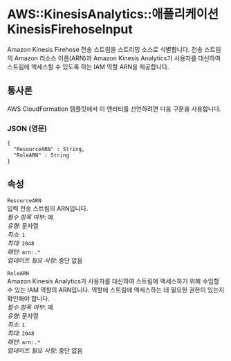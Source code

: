 # AWS::KinesisAnalytics::애플리케이션 KinesisFirehoseInput

Amazon Kinesis Firehose 전송 스트림을 스트리밍 소스로 식별합니다. 전송 스트림의 Amazon 리소스 이름(ARN)과 Amazon Kinesis Analytics가 사용자를 대신하여 스트림에 액세스할 수 있도록 하는 IAM 역할 ARN을 제공합니다.

## 통사론

AWS CloudFormation 템플릿에서 이 엔터티를 선언하려면 다음 구문을 사용합니다.

### JSON (영문)

```
{
  "ResourceARN" : String,
  "RoleARN" : String
}
```

## 속성

`ResourceARN`  
입력 전송 스트림의 ARN입니다.  
_필수 항목 여부_: 예  
_유형_: 문자열  
_최소_: `1`  
_최대_: `2048`  
_패턴_: `arn:.*`  
_업데이트 필요 사항_: 중단 없음

`RoleARN`  
Amazon Kinesis Analytics가 사용자를 대신하여 스트림에 액세스하기 위해 수임할 수 있는 IAM 역할의 ARN입니다. 역할에 스트림에 액세스하는 데 필요한 권한이 있는지 확인해야 합니다.  
_필수 항목 여부_: 예  
_유형_: 문자열  
_최소_: `1`  
_최대_: `2048`  
_패턴_: `arn:.*`  
_업데이트 필요 사항_: 중단 없음

